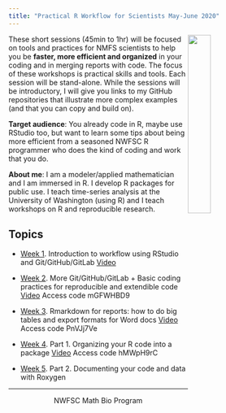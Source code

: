 ```yaml
---
title: "Practical R Workflow for Scientists May-June 2020"
---
```


<img style="float: right;" src="images/tools-logo-transparent.png" width=30%>

These short sessions (45min to 1hr) will be focused on tools and practices for NMFS scientists to help you be **faster, more efficient and organized** in your coding and in merging reports with code. The focus of these workshops is practical skills and tools. Each session will be stand-alone. While the sessions will be introductory, I will give you links to my GitHub repositories that illustrate more complex examples (and that you can copy and build on).

**Target audience**: You already code in R, maybe use RStudio too, but want to learn some tips about being more efficient from a seasoned NWFSC R programmer who does the kind of coding and work that you do.

**About me**: I am a modeler/applied mathematician and I am immersed in R. I develop R packages for public use. I teach time-series analysis at the University of Washington (using R) and I teach workshops on R and reproducible research.

## Topics

* [Week 1](rstudio.html). Introduction to workflow using RStudio and Git/GitHub/GitLab [Video](https://www.youtube.com/watch?v=HxIpxVdQsDs)

* [Week 2](coding.html). More Git/GitHub/GitLab + Basic coding practices for reproducible and extendible code [Video](https://noaanmfs-meets.webex.com/recordingservice/sites/noaanmfs-meets/recording/playback/cfdafd50f1444e06a6e451c543ef9f18) Access code mGFWHBD9

* [Week 3](RMarkdown.html). Rmarkdown for reports: how to do big tables and export formats for Word docs [Video](https://noaanmfs-meets.webex.com/recordingservice/sites/noaanmfs-meets/recording/playback/93f61a4954dc4b2dbebb1a78618d6e66) Access code PnVJj7Ve

* [Week 4](packages.html). Part 1. Organizing your R code into a package [Video](https://noaanmfs-meets.webex.com/recordingservice/sites/noaanmfs-meets/recording/playback/805b85c62dc24d4d9ea82e3c3845b395) Access code hMWpH9rC

* [Week 5](roxygen.html). Part 2. Documenting your code and data with Roxygen

<hr>

<div style="text-align: center">
<i class="fas fa-cubes"></i> NWFSC Math Bio Program <i class="fas fa-cubes"></i>
</div>